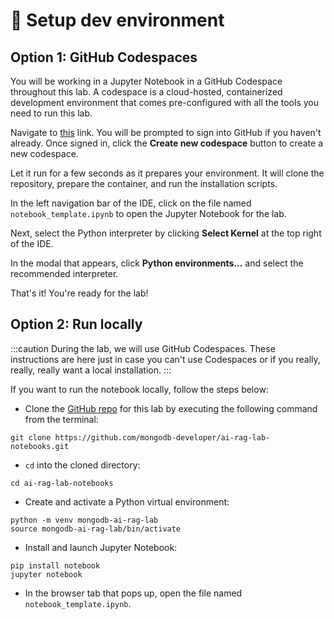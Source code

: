 
# 👐 Setup dev environment

## Option 1: GitHub Codespaces

You will be working in a Jupyter Notebook in a GitHub Codespace throughout this lab. A codespace is a cloud-hosted, containerized development environment that comes pre-configured with all the tools you need to run this lab.

Navigate to [this](https://github.com/codespaces/new/mongodb-developer/ai-rag-lab-notebooks?quickstart=1) link. You will be prompted to sign into GitHub if you haven't already. Once signed in, click the **Create new codespace** button to create a new codespace.

<Screenshot url="https://github.com/codespaces" src="img/screenshots/40-dev-env/2-dev-setup/1-create-codespace.png" alt="Start a codespace" />

Let it run for a few seconds as it prepares your environment. It will clone the repository, prepare the container, and run the installation scripts.

In the left navigation bar of the IDE, click on the file named `notebook_template.ipynb` to open the Jupyter Notebook for the lab.

<Screenshot url="https://github.com/codespaces" src="img/screenshots/40-dev-env/2-dev-setup/2-nav-notebook.png" alt="Navigate to the notebook" />

Next, select the Python interpreter by clicking **Select Kernel** at the top right of the IDE.

<Screenshot url="https://github.com/codespaces" src="img/screenshots/40-dev-env/2-dev-setup/3-select-kernel.png" alt="Select kernel" />

In the modal that appears, click **Python environments...** and select the recommended interpreter.

<Screenshot url="https://github.com/codespaces" src="img/screenshots/40-dev-env/2-dev-setup/4-python-env-modal.png" alt="Select recommended interpreter" />

<Screenshot url="https://github.com/codespaces" src="img/screenshots/40-dev-env/2-dev-setup/5-select-default.png" alt="Select recommended interpreter" />

That's it! You're ready for the lab!

## Option 2: Run locally

:::caution
During the lab, we will use GitHub Codespaces. These instructions are here just in case you can't use Codespaces or if you really, really, really want a local installation.
:::

If you want to run the notebook locally, follow the steps below:

* Clone the [GitHub repo](https://github.com/mongodb-developer/ai-rag-lab-notebooks.git) for this lab by executing the following command from the terminal:

```
git clone https://github.com/mongodb-developer/ai-rag-lab-notebooks.git
```

* `cd` into the cloned directory:

```
cd ai-rag-lab-notebooks
```

* Create and activate a Python virtual environment:

```
python -m venv mongodb-ai-rag-lab
source mongodb-ai-rag-lab/bin/activate
```

* Install and launch Jupyter Notebook:

```
pip install notebook
jupyter notebook
```

* In the browser tab that pops up, open the file named `notebook_template.ipynb`.

<Screenshot url="localhost:8888/tree" src="img/screenshots/40-dev-env/2-dev-setup/6-jupyter-notebook.png" alt="Jupyter Notebook" />